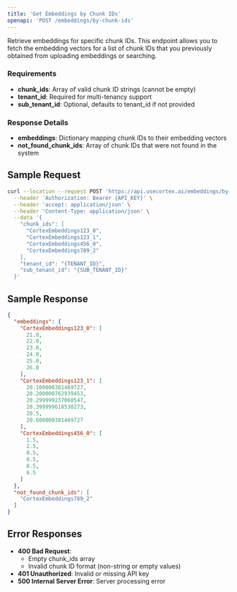 ```yaml
---
title: 'Get Embeddings by Chunk IDs'
openapi: 'POST /embeddings/by-chunk-ids'
---
```


Retrieve embeddings for specific chunk IDs. This endpoint allows you to fetch the embedding vectors for a list of chunk IDs that you previously obtained from uploading embeddings or searching.

### Requirements
- **chunk_ids**: Array of valid chunk ID strings (cannot be empty)
- **tenant_id**: Required for multi-tenancy support
- **sub_tenant_id**: Optional, defaults to tenant_id if not provided

### Response Details
- **embeddings**: Dictionary mapping chunk IDs to their embedding vectors
- **not_found_chunk_ids**: Array of chunk IDs that were not found in the system

## Sample Request

```bash
curl --location --request POST 'https://api.usecortex.ai/embeddings/by-chunk-ids' \
  --header 'Authorization: Bearer {API_KEY}' \
  --header 'accept: application/json' \
  --header 'Content-Type: application/json' \
  --data '{
    "chunk_ids": [
      "CortexEmbeddings123_0",
      "CortexEmbeddings123_1", 
      "CortexEmbeddings456_0",
      "CortexEmbeddings789_2"
    ],
    "tenant_id": "{TENANT_ID}",
    "sub_tenant_id": "{SUB_TENANT_ID}"
  }'
```

## Sample Response

```json
{
  "embeddings": {
    "CortexEmbeddings123_0": [
      21.0,
      22.0,
      23.0,
      24.0,
      25.0,
      26.0
    ],
    "CortexEmbeddings123_1": [
      20.100000381469727,
      20.200000762939453,
      20.299999237060547,
      20.399999618530273,
      20.5,
      20.600000381469727
    ],
    "CortexEmbeddings456_0": [
      1.5,
      2.5,
      8.5,
      8.5,
      8.5,
      6.5
    ]
  },
  "not_found_chunk_ids": [
    "CortexEmbeddings789_2"
  ]
}
```

## Error Responses

- **400 Bad Request**: 
  - Empty chunk_ids array
  - Invalid chunk ID format (non-string or empty values)
- **401 Unauthorized**: Invalid or missing API key
- **500 Internal Server Error**: Server processing error

